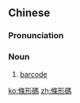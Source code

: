 ==Chinese==
{{zh-forms|s=条形码}}

===Pronunciation===
{{zh-pron
|m=tiáoxíngmǎ,er=1
|cat=n
}}

===Noun===
{{zh-noun}}

# [[barcode]]

[[ko:條形碼]]
[[zh:條形碼]]